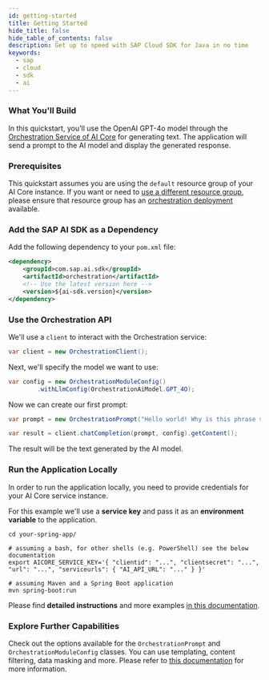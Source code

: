 ```yaml
---
id: getting-started
title: Getting Started
hide_title: false
hide_table_of_contents: false
description: Get up to speed with SAP Cloud SDK for Java in no time
keywords:
  - sap
  - cloud
  - sdk
  - ai
---
```


### What You'll Build

In this quickstart, you'll use the OpenAI GPT-4o model through the [Orchestration Service of AI Core](https://help.sap.com/docs/sap-ai-core/sap-ai-core-service-guide/orchestration) for generating text.
The application will send a prompt to the AI model and display the generated response.

### Prerequisites

This quickstart assumes you are using the `default` resource group of your AI Core instance.
If you want or need to [use a different resource group](/docs/java/guides/orchestration-chat-completion#create-a-client), please ensure that resource group has an [orchestration deployment](https://help.sap.com/docs/sap-ai-core/sap-ai-core-service-guide/create-deployment-for-orchestration) available.

### Add the SAP AI SDK as a Dependency

Add the following dependency to your `pom.xml` file:

```xml
<dependency>
    <groupId>com.sap.ai.sdk</groupId>
    <artifactId>orchestration</artifactId>
    <!-- Use the latest version here -->
    <version>${ai-sdk.version}</version>
</dependency>
```

### Use the Orchestration API

We'll use a `client` to interact with the Orchestration service:

```java
var client = new OrchestrationClient();
```

Next, we'll specify the model we want to use:

```java
var config = new OrchestrationModuleConfig()
        .withLlmConfig(OrchestrationAiModel.GPT_4O);
```

Now we can create our first prompt:

```java
var prompt = new OrchestrationPrompt("Hello world! Why is this phrase so famous?");

var result = client.chatCompletion(prompt, config).getContent();
```

The result will be the text generated by the AI model.

### Run the Application Locally

In order to run the application locally, you need to provide credentials for your AI Core service instance.

For this example we'll use a **service key** and pass it as an **environment variable** to the application.

```shell
cd your-spring-app/

# assuming a bash, for other shells (e.g. PowerShell) see the below documentation
export AICORE_SERVICE_KEY='{ "clientid": "...", "clientsecret": "...", "url": "...", "serviceurls": { "AI_API_URL": "..." } }'

# assuming Maven and a Spring Boot application
mvn spring-boot:run
```

Please find **detailed instructions** and more examples [in this documentation](connecting-to-ai-core#using-the-aicore_service_key-environment-variable).

### Explore Further Capabilities

Check out the options available for the `OrchestrationPrompt` and `OrchestrationModuleConfig` classes.
You can use templating, content filtering, data masking and more.
Please refer to [this documentation](orchestration/chat-completion) for more information.
